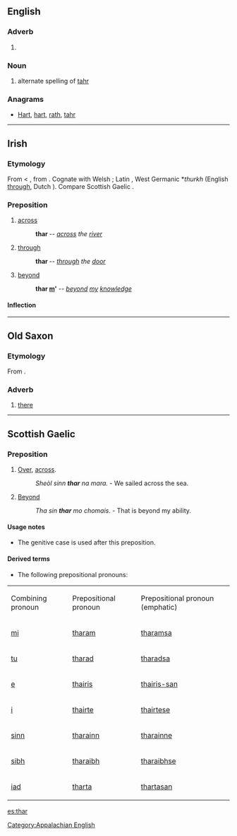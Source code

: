 {{also|Thar}}
==English==

===Adverb===
{{en-adv|-}}

# {{form of|Form|there}}

===Noun===
{{en-noun}}

# alternate spelling of [[tahr]]

===Anagrams===
* [[Hart#English|Hart]], [[hart#English|hart]], [[rath#English|rath]], [[tahr#English|tahr]]

----

==Irish==

===Etymology===
From {{etyl|sga|ga}} {{term|tar||lang=ga|across, beyond}} < {{proto|Celtic|ter|lang=ga}}, from {{proto|Indo-European|tr|lang=ga}}.  Cognate with Welsh {{term|tra|lang=cy}}; Latin {{term|trans|trans-|lang=la}}, West Germanic *''thurkh'' (English [[through]], Dutch {{term|door|lang=nl}}).  Compare Scottish Gaelic {{l|gd|thar}}.

===Preposition===
{{ga-prep}}

# [[across]]
#: '''thar {{l|ga|an}} {{l|ga|abhainn}}''' -- ''[[across]] the [[river]]''
# [[through]]
#: '''thar {{l|ga|an}} {{l|ga|doras}}''' -- ''[[through]] the [[door]]''
# [[beyond]]
#: '''thar [[mo#Irish|m]]'{{l|ga|eolas}}''' -- ''[[beyond]] [[my]] [[knowledge]]''

====Inflection====
{{ga-prep-infl
|1sg    = tharam
|2sg    = tharat
|3sgm   = thairis
|3sgmem = thairisean
|3sgf   = thairsti
|1pl    = tharainn
|2pl    = tharaibh
|3pl    = tharstu
}}

{{attention|ga|usage notes}}

----

==Old Saxon==

===Etymology===
From {{proto|Germanic|þar|lang=osx}}.

===Adverb===
{{infl|osx|adverb|cat2=demonstrative adverbs}}

# [[there]]

----

==Scottish Gaelic==

===Preposition===
{{infl|gd|preposition}}

# [[over|Over]], [[across]].
#: ''Sheòl sinn '''thar''' na mara.'' - We sailed across the sea.
# [[beyond|Beyond]]
#: ''Tha sin '''thar''' mo chomais''. - That is beyond my ability.

====Usage notes====
* The genitive case is used after this preposition.

====Derived terms====
* The following prepositional pronouns:

{| class="wikitable"
| Combining
pronoun
| Prepositional
pronoun
| Prepositional
pronoun (emphatic)
|-
| [[mi#Scottish Gaelic|mi]]
| [[tharam]]
| [[tharamsa]]
|-
| [[tu#Scottish Gaelic|tu]]
| [[tharad]]
| [[tharadsa]]
|-
| [[e#Scottish Gaelic|e]]
| [[thairis]]
| [[thairis-san]]
|-
| [[i#Scottish Gaelic|i]]
| [[thairte]]
| [[thairtese]]
|-
| [[sinn#Scottish Gaelic|sinn]]
| [[tharainn]]
| [[tharainne]]
|-
| [[sibh#Scottish Gaelic|sibh]]
| [[tharaibh]]
| [[tharaibhse]]
|-
| [[iad#Scottish Gaelic|iad]]
| [[tharta]]
| [[thartasan]]
|}

[[Category:Appalachian English]]

[[es:thar]]